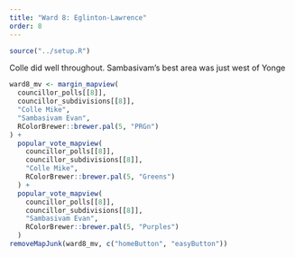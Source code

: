 ```yaml
---
title: "Ward 8: Eglinton-Lawrence"
order: 8
---
```


```r
source("../setup.R")
```

Colle did well throughout. Sambasivam's best area was just west of Yonge

```r
ward8_mv <- margin_mapview(
  councillor_polls[[8]], 
  councillor_subdivisions[[8]],
  "Colle Mike",
  "Sambasivam Evan",
  RColorBrewer::brewer.pal(5, "PRGn")
) +
  popular_vote_mapview(
    councillor_polls[[8]], 
    councillor_subdivisions[[8]],
    "Colle Mike",
    RColorBrewer::brewer.pal(5, "Greens")
  ) +
  popular_vote_mapview(
    councillor_polls[[8]], 
    councillor_subdivisions[[8]],
    "Sambasivam Evan",
    RColorBrewer::brewer.pal(5, "Purples")
  )
removeMapJunk(ward8_mv, c("homeButton", "easyButton"))
```
